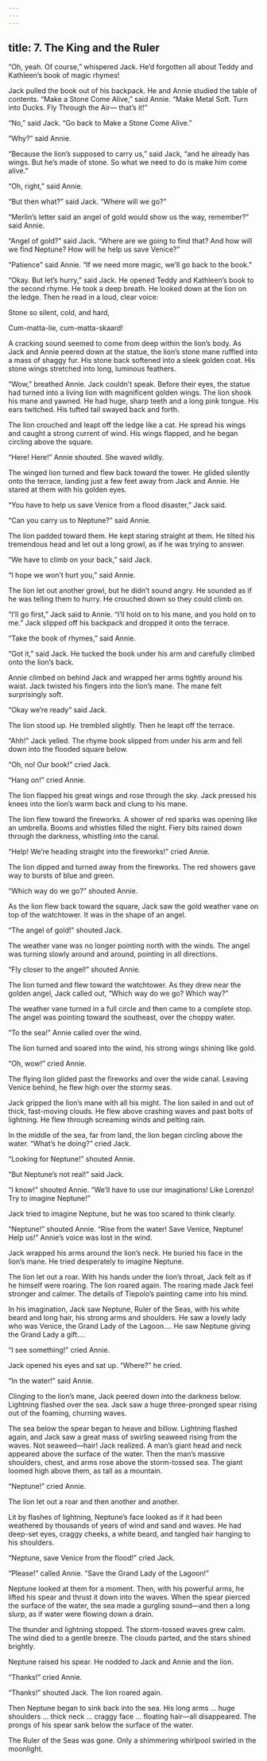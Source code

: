 ```yaml
---
---
---
```

title: 7. The King and the Ruler
---




“Oh, yeah. Of course,” whispered Jack. He’d forgotten all about Teddy and Kathleen’s book of magic rhymes!

Jack pulled the book out of his backpack. He and Annie studied the table of contents. “Make a Stone Come Alive,” said Annie. “Make Metal Soft. Turn into Ducks. Fly Through the Air— that’s it!”

“No,” said Jack. “Go back to Make a Stone Come Alive.”

“Why?” said Annie.

“Because the lion’s supposed to carry us,” said Jack, “and he already has wings. But he’s made of stone. So what we need to do is make him come alive.”

“Oh, right,” said Annie.

“But then what?” said Jack. “Where will we go?”

“Merlin’s letter said an angel of gold would show us the way, remember?” said Annie.

“Angel of gold?” said Jack. “Where are we going to find that? And how will we find Neptune? How will he help us save Venice?”

“Patience” said Annie. “If we need more magic, we’ll go back to the book.”

“Okay. But let’s hurry,” said Jack. He opened Teddy and Kathleen’s book to the second rhyme. He took a deep breath. He looked down at the lion on the ledge. Then he read in a loud, clear voice:

Stone so silent, cold, and hard,

Cum-matta-lie, cum-matta-skaard!



A cracking sound seemed to come from deep within the lion’s body. As Jack and Annie peered down at the statue, the lion’s stone mane ruffled into a mass of shaggy fur. His stone back softened into a sleek golden coat. His stone wings stretched into long, luminous feathers.

“Wow,” breathed Annie. Jack couldn’t speak. Before their eyes, the statue had turned into a living lion with magnificent golden wings. The lion shook his mane and yawned. He had huge, sharp teeth and a long pink tongue. His ears twitched. His tufted tail swayed back and forth.

The lion crouched and leapt off the ledge like a cat. He spread his wings and caught a strong current of wind. His wings flapped, and he began circling above the square.

“Here! Here!” Annie shouted. She waved wildly.

The winged lion turned and flew back toward the tower. He glided silently onto the terrace, landing just a few feet away from Jack and Annie. He stared at them with his golden eyes.

“You have to help us save Venice from a flood disaster,” Jack said.

“Can you carry us to Neptune?” said Annie.

The lion padded toward them. He kept staring straight at them. He tilted his tremendous head and let out a long growl, as if he was trying to answer.

“We have to climb on your back,” said Jack.

“I hope we won’t hurt you,” said Annie.

The lion let out another growl, but he didn’t sound angry. He sounded as if he was telling them to hurry. He crouched down so they could climb on.

“I’ll go first,” Jack said to Annie. “I’ll hold on to his mane, and you hold on to me.” Jack slipped off his backpack and dropped it onto the terrace.

“Take the book of rhymes,” said Annie.

“Got it,” said Jack. He tucked the book under his arm and carefully climbed onto the lion’s back.

Annie climbed on behind Jack and wrapped her arms tightly around his waist. Jack twisted his fingers into the lion’s mane. The mane felt surprisingly soft.

“Okay we’re ready” said Jack.

The lion stood up. He trembled slightly. Then he leapt off the terrace.



“Ahh!” Jack yelled. The rhyme book slipped from under his arm and fell down into the flooded square below.

“Oh, no! Our book!” cried Jack.

“Hang on!” cried Annie.

The lion flapped his great wings and rose through the sky. Jack pressed his knees into the lion’s warm back and clung to his mane.

The lion flew toward the fireworks. A shower of red sparks was opening like an umbrella. Booms and whistles filled the night. Fiery bits rained down through the darkness, whistling into the canal.

“Help! We’re heading straight into the fireworks!” cried Annie.

The lion dipped and turned away from the fireworks. The red showers gave way to bursts of blue and green.

“Which way do we go?” shouted Annie.

As the lion flew back toward the square, Jack saw the gold weather vane on top of the watchtower. It was in the shape of an angel.

“The angel of gold!” shouted Jack.

The weather vane was no longer pointing north with the winds. The angel was turning slowly around and around, pointing in all directions.

“Fly closer to the angel!” shouted Annie.

The lion turned and flew toward the watchtower. As they drew near the golden angel, Jack called out, “Which way do we go? Which way?”

The weather vane turned in a full circle and then came to a complete stop. The angel was pointing toward the southeast, over the choppy water.

“To the sea!” Annie called over the wind.

The lion turned and soared into the wind, his strong wings shining like gold.

“Oh, wow!” cried Annie.

The flying lion glided past the fireworks and over the wide canal. Leaving Venice behind, he flew high over the stormy seas.

Jack gripped the lion’s mane with all his might. The lion sailed in and out of thick, fast-moving clouds. He flew above crashing waves and past bolts of lightning. He flew through screaming winds and pelting rain.

In the middle of the sea, far from land, the lion began circling above the water. “What’s he doing?” cried Jack.

“Looking for Neptune!” shouted Annie.

“But Neptune’s not real!” said Jack.

“I know!” shouted Annie. “We’ll have to use our imaginations! Like Lorenzo! Try to imagine Neptune!”

Jack tried to imagine Neptune, but he was too scared to think clearly.

“Neptune!” shouted Annie. “Rise from the water! Save Venice, Neptune! Help us!” Annie’s voice was lost in the wind.

Jack wrapped his arms around the lion’s neck. He buried his face in the lion’s mane. He tried desperately to imagine Neptune.

The lion let out a roar. With his hands under the lion’s throat, Jack felt as if he himself were roaring. The lion roared again. The roaring made Jack feel stronger and calmer. The details of Tiepolo’s painting came into his mind.

In his imagination, Jack saw Neptune, Ruler of the Seas, with his white beard and long hair, his strong arms and shoulders. He saw a lovely lady who was Venice, the Grand Lady of the Lagoon…. He saw Neptune giving the Grand Lady a gift….

“I see something!” cried Annie.

Jack opened his eyes and sat up. “Where?” he cried.

“In the water!” said Annie.

Clinging to the lion’s mane, Jack peered down into the darkness below. Lightning flashed over the sea. Jack saw a huge three-pronged spear rising out of the foaming, churning waves.

The sea below the spear began to heave and billow. Lightning flashed again, and Jack saw a great mass of swirling seaweed rising from the waves. Not seaweed—hair! Jack realized. A man’s giant head and neck appeared above the surface of the water. Then the man’s massive shoulders, chest, and arms rose above the storm-tossed sea. The giant loomed high above them, as tall as a mountain.



“Neptune!” cried Annie.

The lion let out a roar and then another and another.

Lit by flashes of lightning, Neptune’s face looked as if it had been weathered by thousands of years of wind and sand and waves. He had deep-set eyes, craggy cheeks, a white beard, and tangled hair hanging to his shoulders.

“Neptune, save Venice from the flood!” cried Jack.

“Please!” called Annie. “Save the Grand Lady of the Lagoon!”

Neptune looked at them for a moment. Then, with his powerful arms, he lifted his spear and thrust it down into the waves. When the spear pierced the surface of the water, the sea made a gurgling sound—and then a long slurp, as if water were flowing down a drain.

The thunder and lightning stopped. The storm-tossed waves grew calm. The wind died to a gentle breeze. The clouds parted, and the stars shined brightly.

Neptune raised his spear. He nodded to Jack and Annie and the lion.

“Thanks!” cried Annie.

“Thanks!” shouted Jack. The lion roared again.

Then Neptune began to sink back into the sea. His long arms … huge shoulders … thick neck … craggy face … floating hair—all disappeared. The prongs of his spear sank below the surface of the water.

The Ruler of the Seas was gone. Only a shimmering whirlpool swirled in the moonlight.